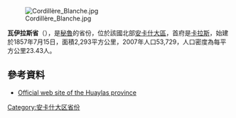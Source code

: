 [[Image:Cordillère_Blanche.jpg|right]]

'''瓦伊拉斯省'''（{{lang-es|Provincia de Huaylas}}），是[[秘魯|秘魯]]的省份，位於該國北部[[安卡什大區|安卡什大區]]，首府是[[卡拉斯|卡拉斯]]，始建於1857年7月15日，面積2,293平方公里，2007年人口53,729，人口密度為每平方公里23.43人。

==參考資料==
* {{es icon}} [http://municaraz.gob.pe Official web site of the Huaylas province] {{Wayback|url=http://municaraz.gob.pe/ |date=20210124155417 }}

{{coord|9|03|00|S|77|48|36|W|type:adm2nd_source:itwiki|display=title}}

{{秘魯省份|state=collapsed}}
{{秘鲁行政区划小作品}}
[[Category:安卡什大区省份|Category:安卡什大区省份]]